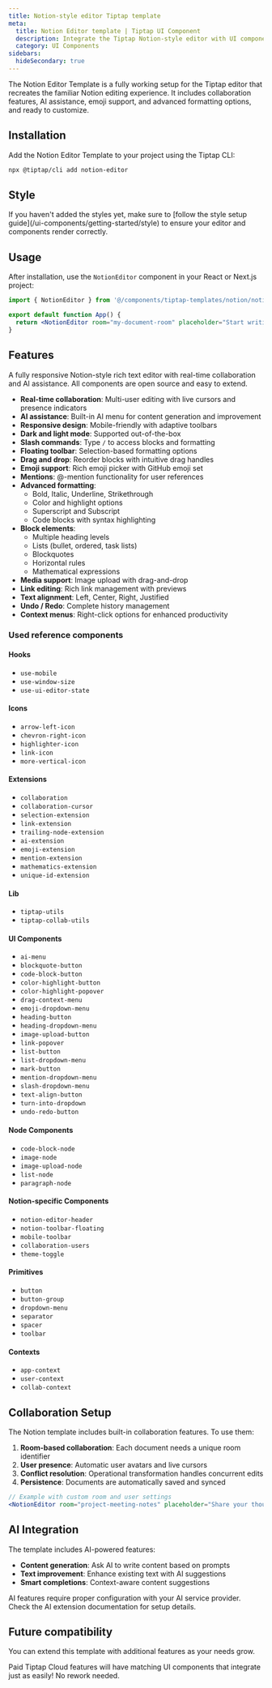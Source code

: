 ```yaml
---
title: Notion-style editor Tiptap template
meta:
  title: Notion Editor template | Tiptap UI Component
  description: Integrate the Tiptap Notion-style editor with UI components, collaboration, and AI features. More in the docs.
  category: UI Components
sidebars:
  hideSecondary: true
---
```



The Notion Editor Template is a fully working setup for the Tiptap editor that recreates the familiar Notion editing experience. It includes collaboration features, AI assistance, emoji support, and advanced formatting options, and ready to customize.

<CodeDemo isLarge src="https://template.tiptap.dev/preview/templates/notion" />

## Installation

Add the Notion Editor Template to your project using the Tiptap CLI:

```bash
npx @tiptap/cli add notion-editor
```

## Style

<Callout title="Missing styles?" variant="info">
  If you haven&apos;t added the styles yet, make sure to [follow the style setup
  guide](/ui-components/getting-started/style) to ensure your editor and components render
  correctly.
</Callout>

## Usage

After installation, use the `NotionEditor` component in your React or Next.js project:

```jsx
import { NotionEditor } from '@/components/tiptap-templates/notion/notion-editor'

export default function App() {
  return <NotionEditor room="my-document-room" placeholder="Start writing..." />
}
```

## Features

A fully responsive Notion-style rich text editor with real-time collaboration and AI assistance. All components are open source and easy to extend.

- **Real-time collaboration**: Multi-user editing with live cursors and presence indicators
- **AI assistance**: Built-in AI menu for content generation and improvement
- **Responsive design**: Mobile-friendly with adaptive toolbars
- **Dark and light mode**: Supported out-of-the-box
- **Slash commands**: Type `/` to access blocks and formatting
- **Floating toolbar**: Selection-based formatting options
- **Drag and drop**: Reorder blocks with intuitive drag handles
- **Emoji support**: Rich emoji picker with GitHub emoji set
- **Mentions**: @-mention functionality for user references
- **Advanced formatting**:
  - Bold, Italic, Underline, Strikethrough
  - Color and highlight options
  - Superscript and Subscript
  - Code blocks with syntax highlighting
- **Block elements**:
  - Multiple heading levels
  - Lists (bullet, ordered, task lists)
  - Blockquotes
  - Horizontal rules
  - Mathematical expressions
- **Media support**: Image upload with drag-and-drop
- **Link editing**: Rich link management with previews
- **Text alignment**: Left, Center, Right, Justified
- **Undo / Redo**: Complete history management
- **Context menus**: Right-click options for enhanced productivity

### Used reference components

#### Hooks

- `use-mobile`
- `use-window-size`
- `use-ui-editor-state`

#### Icons

- `arrow-left-icon`
- `chevron-right-icon`
- `highlighter-icon`
- `link-icon`
- `more-vertical-icon`

#### Extensions

- `collaboration`
- `collaboration-cursor`
- `selection-extension`
- `link-extension`
- `trailing-node-extension`
- `ai-extension`
- `emoji-extension`
- `mention-extension`
- `mathematics-extension`
- `unique-id-extension`

#### Lib

- `tiptap-utils`
- `tiptap-collab-utils`

#### UI Components

- `ai-menu`
- `blockquote-button`
- `code-block-button`
- `color-highlight-button`
- `color-highlight-popover`
- `drag-context-menu`
- `emoji-dropdown-menu`
- `heading-button`
- `heading-dropdown-menu`
- `image-upload-button`
- `link-popover`
- `list-button`
- `list-dropdown-menu`
- `mark-button`
- `mention-dropdown-menu`
- `slash-dropdown-menu`
- `text-align-button`
- `turn-into-dropdown`
- `undo-redo-button`

#### Node Components

- `code-block-node`
- `image-node`
- `image-upload-node`
- `list-node`
- `paragraph-node`

#### Notion-specific Components

- `notion-editor-header`
- `notion-toolbar-floating`
- `mobile-toolbar`
- `collaboration-users`
- `theme-toggle`

#### Primitives

- `button`
- `button-group`
- `dropdown-menu`
- `separator`
- `spacer`
- `toolbar`

#### Contexts

- `app-context`
- `user-context`
- `collab-context`

## Collaboration Setup

The Notion template includes built-in collaboration features. To use them:

1. **Room-based collaboration**: Each document needs a unique room identifier
2. **User presence**: Automatic user avatars and live cursors
3. **Conflict resolution**: Operational transformation handles concurrent edits
4. **Persistence**: Documents are automatically saved and synced

```jsx
// Example with custom room and user settings
<NotionEditor room="project-meeting-notes" placeholder="Share your thoughts..." />
```

## AI Integration

The template includes AI-powered features:

- **Content generation**: Ask AI to write content based on prompts
- **Text improvement**: Enhance existing text with AI suggestions
- **Smart completions**: Context-aware content suggestions

<Callout title="AI Configuration" variant="info">
  AI features require proper configuration with your AI service provider. Check the AI extension
  documentation for setup details.
</Callout>

## Future compatibility

You can extend this template with additional features as your needs grow.

Paid Tiptap Cloud features will have matching UI components that integrate just as easily! No rework needed.
